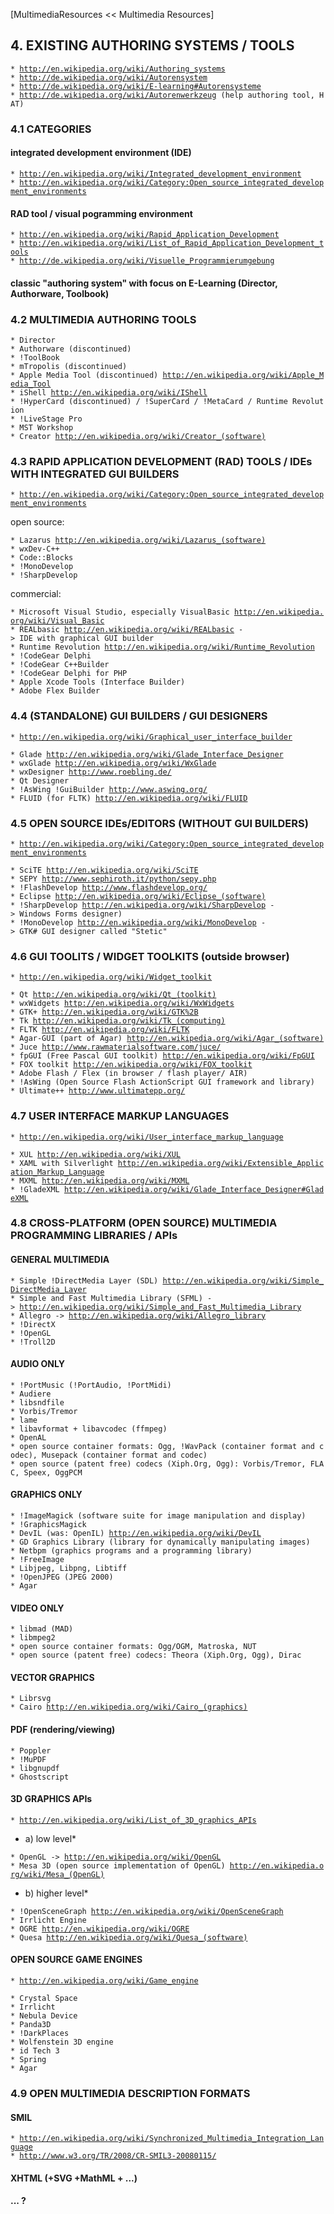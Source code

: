 [MultimediaResources << Multimedia Resources]

==4. EXISTING AUTHORING SYSTEMS / TOOLS==

 * [[http://en.wikipedia.org/wiki/Authoring_systems]]
 * [[http://de.wikipedia.org/wiki/Autorensystem]]
 * [[http://de.wikipedia.org/wiki/E-learning#Autorensysteme]]
 * [[http://de.wikipedia.org/wiki/Autorenwerkzeug]] (help authoring tool, HAT)

===4.1 CATEGORIES===

==== integrated development environment (IDE)====
 * [[http://en.wikipedia.org/wiki/Integrated_development_environment]]
 * [[http://en.wikipedia.org/wiki/Category:Open_source_integrated_development_environments]]
==== RAD tool / visual pogramming environment====
 * [[http://en.wikipedia.org/wiki/Rapid_Application_Development]]
 * [[http://en.wikipedia.org/wiki/List_of_Rapid_Application_Development_tools]]
 * [[http://de.wikipedia.org/wiki/Visuelle_Programmierumgebung]]
==== classic "authoring system" with focus on E-Learning (Director, Authorware, Toolbook)====

===4.2 MULTIMEDIA AUTHORING TOOLS===
 * Director
 * Authorware (discontinued)
 * !ToolBook
 * mTropolis (discontinued)
 * Apple Media Tool (discontinued) [[http://en.wikipedia.org/wiki/Apple_Media_Tool]]
 * iShell [[http://en.wikipedia.org/wiki/IShell]]
 * !HyperCard (discontinued) / !SuperCard / !MetaCard / Runtime Revolution
 * !LiveStage Pro
 * MST Workshop
 * Creator [[http://en.wikipedia.org/wiki/Creator_(software)]]

===4.3 RAPID APPLICATION DEVELOPMENT (RAD) TOOLS / IDEs WITH INTEGRATED GUI BUILDERS===
 * [[http://en.wikipedia.org/wiki/Category:Open_source_integrated_development_environments]]

open source:
 * Lazarus [[http://en.wikipedia.org/wiki/Lazarus_(software)]]
 * wxDev-C++
 * Code::Blocks
 * !MonoDevelop
 * !SharpDevelop

commercial:
 * Microsoft Visual Studio, especially VisualBasic [[http://en.wikipedia.org/wiki/Visual_Basic]]
 * REALbasic [[http://en.wikipedia.org/wiki/REALbasic]] -> IDE with graphical GUI builder
 * Runtime Revolution [[http://en.wikipedia.org/wiki/Runtime_Revolution]]
 * !CodeGear Delphi
 * !CodeGear C++Builder
 * !CodeGear Delphi for PHP
 * Apple Xcode Tools (Interface Builder)
 * Adobe Flex Builder

===4.4 (STANDALONE) GUI BUILDERS / GUI DESIGNERS===
 * [[http://en.wikipedia.org/wiki/Graphical_user_interface_builder]]

 * Glade [[http://en.wikipedia.org/wiki/Glade_Interface_Designer]]
 * wxGlade [[http://en.wikipedia.org/wiki/WxGlade]]
 * wxDesigner [[http://www.roebling.de/]]
 * Qt Designer
 * !AsWing !GuiBuilder [[http://www.aswing.org/]]
 * FLUID (for FLTK) [[http://en.wikipedia.org/wiki/FLUID]]

===4.5 OPEN SOURCE IDEs/EDITORS (WITHOUT GUI BUILDERS)===
 * [[http://en.wikipedia.org/wiki/Category:Open_source_integrated_development_environments]]

 * SciTE [[http://en.wikipedia.org/wiki/SciTE]]
 * SEPY [[http://www.sephiroth.it/python/sepy.php]]
 * !FlashDevelop [[http://www.flashdevelop.org/]]
 * Eclipse [[http://en.wikipedia.org/wiki/Eclipse_(software)]]
 * !SharpDevelop [[http://en.wikipedia.org/wiki/SharpDevelop]] -> Windows Forms designer)
 * !MonoDevelop [[http://en.wikipedia.org/wiki/MonoDevelop]] -> GTK# GUI designer called "Stetic"

===4.6 GUI TOOLITS / WIDGET TOOLKITS (outside browser)===
 * [[http://en.wikipedia.org/wiki/Widget_toolkit]]

 * Qt [[http://en.wikipedia.org/wiki/Qt_(toolkit)]]
 * wxWidgets [[http://en.wikipedia.org/wiki/WxWidgets]]
 * GTK+ [[http://en.wikipedia.org/wiki/GTK%2B]]
 * Tk [[http://en.wikipedia.org/wiki/Tk_(computing)]]
 * FLTK [[http://en.wikipedia.org/wiki/FLTK]]
 * Agar-GUI (part of Agar) [[http://en.wikipedia.org/wiki/Agar_(software)]]
 * Juce [[http://www.rawmaterialsoftware.com/juce/]]
 * fpGUI (Free Pascal GUI toolkit) [[http://en.wikipedia.org/wiki/FpGUI]]
 * FOX toolkit [[http://en.wikipedia.org/wiki/FOX_toolkit]]
 * Adobe Flash / Flex (in browser / flash player/ AIR)
 * !AsWing (Open Source Flash ActionScript GUI framework and library)
 * Ultimate++ [[http://www.ultimatepp.org/]]

===4.7 USER INTERFACE MARKUP LANGUAGES===
 * [[http://en.wikipedia.org/wiki/User_interface_markup_language]]

 * XUL [[http://en.wikipedia.org/wiki/XUL]]
 * XAML with Silverlight [[http://en.wikipedia.org/wiki/Extensible_Application_Markup_Language]]
 * MXML [[http://en.wikipedia.org/wiki/MXML]]
 * !GladeXML [[http://en.wikipedia.org/wiki/Glade_Interface_Designer#GladeXML]]

===4.8 CROSS-PLATFORM (OPEN SOURCE) MULTIMEDIA PROGRAMMING LIBRARIES / APIs===

====GENERAL MULTIMEDIA====
 * Simple !DirectMedia Layer (SDL) [[http://en.wikipedia.org/wiki/Simple_DirectMedia_Layer]]
 * Simple and Fast Multimedia Library (SFML) -> http://en.wikipedia.org/wiki/Simple_and_Fast_Multimedia_Library
 * Allegro -> http://en.wikipedia.org/wiki/Allegro_library
 * !DirectX
 * !OpenGL
 * !Troll2D

====AUDIO ONLY====
 * !PortMusic (!PortAudio, !PortMidi)
 * Audiere
 * libsndfile
 * Vorbis/Tremor
 * lame
 * libavformat + libavcodec (ffmpeg)
 * OpenAL
 * open source container formats: Ogg, !WavPack (container format and codec), Musepack (container format and codec)
 * open source (patent free) codecs (Xiph.Org, Ogg): Vorbis/Tremor, FLAC, Speex, OggPCM 

====GRAPHICS ONLY====
 * !ImageMagick (software suite for image manipulation and display)
 * !GraphicsMagick
 * DevIL (was: OpenIL) [[http://en.wikipedia.org/wiki/DevIL]]
 * GD Graphics Library (library for dynamically manipulating images)
 * Netbpm (graphics programs and a programming library)
 * !FreeImage
 * Libjpeg, Libpng, Libtiff
 * !OpenJPEG (JPEG 2000)
 * Agar 

====VIDEO ONLY====
 * libmad (MAD)
 * libmpeg2
 * open source container formats: Ogg/OGM, Matroska, NUT
 * open source (patent free) codecs: Theora (Xiph.Org, Ogg), Dirac

====VECTOR GRAPHICS====
 * Librsvg
 * Cairo [[http://en.wikipedia.org/wiki/Cairo_(graphics)]]

====PDF (rendering/viewing)====
 * Poppler
 * !MuPDF
 * libgnupdf
 * Ghostscript

====3D GRAPHICS APIs====
 * [[http://en.wikipedia.org/wiki/List_of_3D_graphics_APIs]]

*a) low level*

 * OpenGL -> http://en.wikipedia.org/wiki/OpenGL
 * Mesa 3D (open source implementation of OpenGL) [[http://en.wikipedia.org/wiki/Mesa_(OpenGL)]]

*b) higher level*

 * !OpenSceneGraph [[http://en.wikipedia.org/wiki/OpenSceneGraph]]
 * Irrlicht Engine
 * OGRE [[http://en.wikipedia.org/wiki/OGRE]]
 * Quesa [[http://en.wikipedia.org/wiki/Quesa_(software)]]

====OPEN SOURCE GAME ENGINES====
 * [[http://en.wikipedia.org/wiki/Game_engine]]

 * Crystal Space
 * Irrlicht 
 * Nebula Device
 * Panda3D
 * !DarkPlaces
 * Wolfenstein 3D engine
 * id Tech 3
 * Spring
 * Agar

===4.9 OPEN MULTIMEDIA DESCRIPTION FORMATS===

====SMIL====
 * [[http://en.wikipedia.org/wiki/Synchronized_Multimedia_Integration_Language]]
 * [[http://www.w3.org/TR/2008/CR-SMIL3-20080115/]]

====XHTML (+SVG +MathML + ...)====

==== ... ? ====